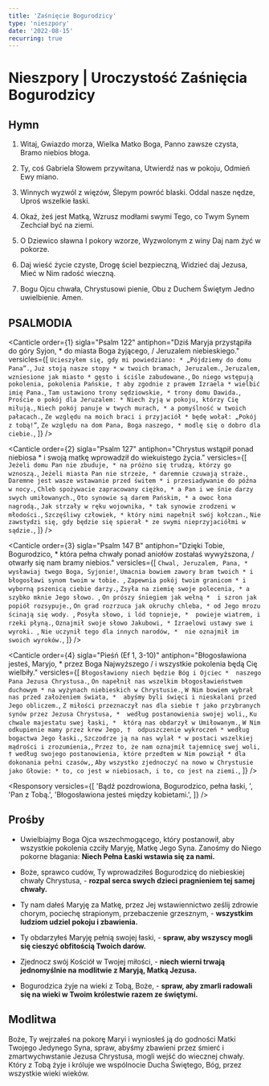 ```yaml
---
title: 'Zaśnięcie Bogurodzicy'
type: 'nieszpory'
date: '2022-08-15'
recurring: true
---
```


# Nieszpory | Uroczystość Zaśnięcia Bogurodzicy

<OpeningVersicle />

## Hymn

1. Witaj, Gwiazdo morza,
   Wielka Matko Boga,
   Panno zawsze czysta,
   Bramo niebios błoga.

2. Ty, coś Gabriela
   Słowem przywitana,
   Utwierdź nas w pokoju,
   Odmień Ewy miano.

3. Winnych wyzwól z więzów,
   Ślepym powróć blaski.
   Oddal nasze nędze,
   Uproś wszelkie łaski.

4. Okaż, żeś jest Matką,
   Wzrusz modłami swymi
   Tego, co Twym Synem
   Zechciał być na ziemi.

5. O Dziewico sławna
   I pokory wzorze,
   Wyzwolonym z winy
   Daj nam żyć w pokorze.

6. Daj wieść życie czyste,
   Drogę ściel bezpieczną,
   Widzieć daj Jezusa,
   Mieć w Nim radość wieczną.

7. Bogu Ojcu chwała,
   Chrystusowi pienie,
   Obu z Duchem Świętym
   Jedno uwielbienie. Amen.

## PSALMODIA

<Canticle
  order={1}
  sigla="Psalm 122"
  antiphon="Dziś Maryja przystąpiła do góry Syjon, * do miasta Boga żyjącego, / Jeruzalem niebieskiego."
  versicles={[
    `Ucieszyłem się, gdy mi powiedziano: *
„Pójdziemy do domu Pana”.`,
    `Już stoją nasze stopy *
w twoich bramach, Jeruzalem.`,
    `Jeruzalem, wzniesione jak miasto *
gęsto i ściśle zabudowane.`,
    `Do niego wstępują pokolenia, pokolenia Pańskie, †
aby zgodnie z prawem Izraela *
wielbić imię Pana.`,
    `Tam ustawiono trony sędziowskie, *
trony domu Dawida.`,
    `Proście o pokój dla Jeruzalem: *
Niech żyją w pokoju, którzy Cię miłują.`,
    `Niech pokój panuje w twych murach, *
a pomyślność w twoich pałacach.`,
    `Ze względu na moich braci i przyjaciół *
będę wołał: „Pokój z tobą!”`,
    `Ze względu na dom Pana, Boga naszego, *
modlę się o dobro dla ciebie.`,
  ]}
/>

<Canticle
  order={2}
  sigla="Psalm 127"
  antiphon="Chrystus wstąpił ponad niebiosa * i swoją matkę wprowadził do wiekuistego życia."
  versicles={[
    `Jeżeli domu Pan nie zbuduje, *
na próżno się trudzą, którzy go wznoszą.`,
    `Jeżeli miasta Pan nie strzeże, *
daremnie czuwają straże.`,
    `Daremne jest wasze wstawanie przed świtem *
i przesiadywanie do późna w nocy.`,
    `Chleb spożywacie zapracowany ciężko, *
a Pan i we śnie darzy swych umiłowanych.`,
    `Oto synowie są darem Pańskim, *
a owoc łona nagrodą.`,
    `Jak strzały w ręku wojownika, *
tak synowie zrodzeni w młodości.`,
    `Szczęśliwy człowiek, *
który nimi napełnił swój kołczan.`,
    `Nie zawstydzi się, gdy będzie się spierał *
ze swymi nieprzyjaciółmi w sądzie.`,
  ]}
/>

<Canticle
  order={3}
  sigla="Psalm 147 B"
  antiphon="Dzięki Tobie, Bogurodzico, * która pełna chwały ponad aniołów zostałaś wywyższona, / otwarły się nam bramy niebios."
  versicles={[
    `Chwal, Jeruzalem, Pana, * 
wysławiaj twego Boga, Syjonie!`,
    `Umacnia bowiem zawory bram twoich *
i błogosławi synom twoim w tobie. `,
    `Zapewnia pokój twoim granicom *
i wyborną pszenicą ciebie darzy.`,
    `Zsyła na ziemię swoje polecenia, *
a szybko mknie Jego słowo. `,
    `On prószy śniegiem jak wełną * 
i szron jak popiół rozsypuje.`,
    `On grad rozrzuca jak okruchy chleba, *
od Jego mrozu ścinają się wody. `,
    `Posyła słowo, i lód topnieje, * 
powieje wiatrem, i rzeki płyną.`,
    `Oznajmił swoje słowo Jakubowi, *
Izraelowi ustawy swe i wyroki. `,
    `Nie uczynił tego dla innych narodów, * 
nie oznajmił im swoich wyroków.`,
  ]}
/>

<Canticle
  order={4}
  sigla="Pieśń (Ef 1, 3-10)"
  antiphon="Błogosławiona jesteś, Maryjo, * przez Boga Najwyższego / i wszystkie pokolenia będą Cię wielbiły."
  versicles={[
    `Błogosławiony niech będzie Bóg i Ojciec * 
naszego Pana Jezusa Chrystusa.`,
    `On napełnił nas wszelkim błogosławieństwem duchowym *
na wyżynach niebieskich w Chrystusie.`,
    `W Nim bowiem wybrał nas przed założeniem świata, * 
abyśmy byli święci i nieskalani przed Jego obliczem.`,
    `Z miłości przeznaczył nas dla siebie †
jako przybranych synów przez Jezusa Chrystusa, * 
według postanowienia swojej woli,`,
    `Ku chwale majestatu swej łaski, * 
którą nas obdarzył w Umiłowanym.`,
    `W Nim odkupienie mamy przez krew Jego, † 
odpuszczenie wykroczeń *
według bogactwa Jego łaski.`,
    `Szczodrze ją na nas wylał *
w postaci wszelkiej mądrości i zrozumienia,`,
    `Przez to, że nam oznajmił tajemnicę swej woli, †
według swojego postanowienia, które przedtem w Nim powziął *
dla dokonania pełni czasów,`,
    `Aby wszystko zjednoczyć na nowo w Chrystusie jako Głowie: *
to, co jest w niebiosach, i to, co jest na ziemi.`,
  ]}
/>

<Passage
  sigla="Ga 4,4-5"
  passage="Gdy nadeszła pełnia czasów, zesłał Bóg Syna swego, zrodzonego z niewiasty, zrodzonego pod Prawem, aby wykupił tych, którzy podlegali Prawu, abyśmy mogli otrzymać przybrane synostwo."
/>

<Responsory
  versicles={[
    'Bądź pozdrowiona, Bogurodzico, pełna łaski, ',
    'Pan z Tobą.',
    'Błogosławiona jesteś między kobietami.',
  ]}
/>

<Magnificat antiphon="Dzisiaj Bogurodzica osiągnęła radość nieba, * radujmy się, bo z Chrystusem przebywa na wieki, / alleluja." />

## Prośby

- Uwielbiajmy Boga Ojca wszechmogącego, który postanowił, aby wszystkie pokolenia czciły Maryję, Matkę Jego Syna. Zanośmy do Niego pokorne błagania: **Niech Pełna Łaski wstawia się za nami.**

- Boże, sprawco cudów, Ty wprowadziłeś Bogurodzicę do niebieskiej chwały Chrystusa, - **rozpal serca swych dzieci pragnieniem tej samej chwały.**

- Ty nam dałeś Maryję za Matkę, przez Jej wstawiennictwo ześlij zdrowie chorym, pociechę strapionym, przebaczenie grzesznym, - **wszystkim ludziom udziel pokoju i zbawienia.**

- Ty obdarzyłeś Maryję pełnią swojej łaski, - **spraw, aby wszyscy mogli się cieszyć obfitością Twoich darów.**

- Zjednocz swój Kościół w Twojej miłości, - **niech wierni trwają jednomyślnie na modlitwie z Maryją, Matką Jezusa.**

- Bogurodzica żyje na wieki z Tobą, Boże, - **spraw, aby zmarli radowali się na wieki w Twoim królestwie razem ze świętymi.**

<CustomIntercessions />

<KyrieEleison />

<LordsPrayer />

## Modlitwa

Boże, Ty wejrzałeś na pokorę Maryi i wyniosłeś ją do godności Matki Twojego Jedynego Syna, spraw, abyśmy zbawieni przez śmierć i zmartwychwstanie Jezusa Chrystusa, mogli wejść do wiecznej chwały. Który z Tobą żyje i króluje we wspólnocie Ducha Świętego, Bóg, przez wszystkie wieki wieków.

<Amen />

<BlessingAndConcludingVersicle />

<SalveRegina />
